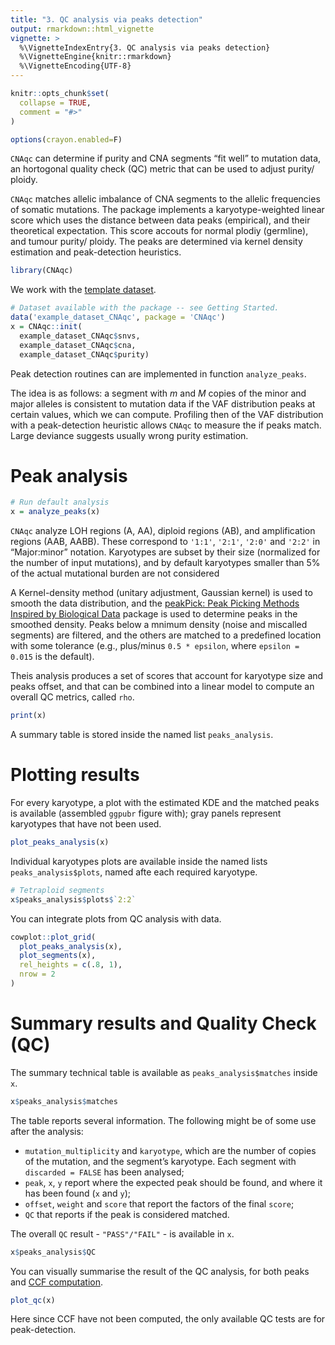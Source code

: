 ```yaml
---
title: "3. QC analysis via peaks detection"
output: rmarkdown::html_vignette
vignette: >
  %\VignetteIndexEntry{3. QC analysis via peaks detection}
  %\VignetteEngine{knitr::rmarkdown}
  %\VignetteEncoding{UTF-8}
---
```


```r
knitr::opts_chunk$set(
  collapse = TRUE,
  comment = "#>"
)

options(crayon.enabled=F)
```



`CNAqc` can determine if purity and CNA segments "fit well" to mutation data, an hortogonal quality check (QC) metric that can be used to adjust purity/ ploidy.

 `CNAqc`  matches allelic imbalance of CNA segments to the allelic frequencies of somatic mutations. The package implements a karyotype-weighted linear score which uses the distance between data peaks (empirical), and their theoretical expectation. This score accouts for normal plodiy (germline), and tumour purity/  ploidy. The peaks are determined via kernel density estimation and peak-detection heuristics.

```r
library(CNAqc)
```

We work with the [template dataset](https://caravagn.github.io/CNAqc/articles/Introduction.html). 

```r
# Dataset available with the package -- see Getting Started.
data('example_dataset_CNAqc', package = 'CNAqc')
x = CNAqc::init(
  example_dataset_CNAqc$snvs, 
  example_dataset_CNAqc$cna,
  example_dataset_CNAqc$purity)
```

Peak detection routines can are implemented in function `analyze_peaks`. 

The idea is as follows: a segment with $m$ and $M$ copies of the minor and major alleles is consistent to mutation data if the  VAF distribution peaks at certain values, which we can compute. Profiling then of the VAF distribution with a peak-detection heuristic allows `CNAqc` to measure the if peaks match. Large deviance suggests usually wrong purity estimation.

# Peak analysis

```r
# Run default analysis
x = analyze_peaks(x)
```

`CNAqc` analyze  LOH regions (A, AA), diploid regions (AB), and amplification regions (AAB, AABB). These correspond to
`'1:1'`, `'2:1'`, `'2:0'` and `'2:2'` in "Major:minor" notation. Karyotypes are subset by their size (normalized for
the number of input mutations), and by default karyotypes smaller than 5% of the actual mutational burden are not considered

A Kernel-density method (unitary adjustment, Gaussian kernel) is used to smooth the data distribution, and the  [peakPick: Peak Picking Methods Inspired by Biological Data](https://cran.rstudio.com/web/packages/peakPick/index.html) package is used   to determine peaks in the smoothed density.  Peaks below a mnimum 
density (noise and miscalled segments) are filtered, and the others are matched to a predefined location with some tolerance (e.g., plus/minus `0.5 * epsilon`, where `epsilon = 0.015` is the default).

Theis analysis produces a set of scores that account for karyotype size and peaks offset, and that can be combined into a linear model to compute an overall QC metrics, called `rho`. 
```r
print(x)
```

A summary table is stored inside the named list `peaks_analysis`.

# Plotting results 

For every karyotype, a plot with the estimated KDE and the matched peaks is available (assembled `ggpubr` figure with); gray panels represent karyotypes that have not been used.

```r
plot_peaks_analysis(x)
```

Individual karyotypes plots are available inside the named lists `peaks_analysis$plots`, named afte each required
karyotype.

```r
# Tetraploid segments
x$peaks_analysis$plots$`2:2`
```

You can integrate plots from QC analysis with data.
```r
cowplot::plot_grid(
  plot_peaks_analysis(x),
  plot_segments(x),
  rel_heights = c(.8, 1),
  nrow = 2
)
```

# Summary results and Quality Check (QC)

The summary technical table is available as `peaks_analysis$matches` inside `x`. 

```r
x$peaks_analysis$matches
```

The table reports several information. The following might be of some use after the analysis:

- `mutation_multiplicity` and `karyotype`, which are the number of copies of the mutation, and the segment's karyotype. Each segment with `discarded = FALSE` has been analysed;
- `peak`, `x`, `y` report where the expected peak should be found, and where it has been found (`x` and `y`);
- `offset`, `weight` and `score` that report the factors of the final `score`;
- `QC` that reports if the  peak is considered matched.

The overall `QC` result - `"PASS"/"FAIL"` - is available in `x`.
```r
x$peaks_analysis$QC
```


You can visually summarise the result of the QC analysis, for both peaks and [CCF computation](https://caravagn.github.io/CNAqc/articles/ccf_computation.html).

```r
plot_qc(x)
```

Here since CCF have not been computed, the only available QC tests are for peak-detection.

